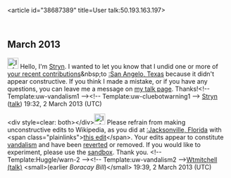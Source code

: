 <article id="38687389" title=User talk:50.193.163.197>
	<talkpage id="38687389" title="User talk:50.193.163.197">
== March 2013 ==
[[File:Information.svg|25px|alt=|link=]] Hello, I'm [[User:Stryn|Stryn]]. I wanted to let you know that I undid one or more of [[Special:Contributions/50.193.163.197|your recent contributions]]&amp;nbsp;to [[:San Angelo, Texas]] because it didn't appear constructive. If you think I made a mistake, or if you have any questions, you can leave me a message on [[User_talk:Stryn|my talk page]]. Thanks!&lt;!-- Template:uw-vandalism1 --&gt;&lt;!-- Template:uw-cluebotwarning1 --&gt;  [[User:Stryn|Stryn]] ([[User talk:Stryn|talk]]) 19:32, 2 March 2013 (UTC)

&lt;div style=clear: both&gt;&lt;/div&gt;[[File:Information.svg|25px|alt=|link=]] Please refrain from making unconstructive edits to Wikipedia, as you did at [[:Jacksonville, Florida]] with &lt;span class=&quot;plainlinks&quot;&gt;[http://en.wikipedia.org/wiki/Jacksonville%2c_Florida?diff=541773666 this edit]&lt;/span&gt;. Your edits appear to constitute [[Wikipedia:Vandalism|vandalism]] and have been [[Help:Reverting|reverted]] or removed. If you would like to experiment, please use the [[Wikipedia:Sandbox|sandbox]]. Thank you. &lt;!-- Template:Huggle/warn-2 --&gt;&lt;!-- Template:uw-vandalism2 --&gt;[[User:Wtmitchell|Wtmitchell]]  [[User talk:Wtmitchell|(talk)]] &lt;small&gt;(earlier ''Boracay Bill'')&lt;/small&gt; 19:39, 2 March 2013 (UTC)
	</talkpage>
</article>